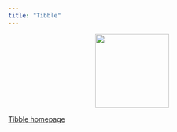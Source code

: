 ```yaml
---
title: "Tibble"
---
```


<center>
![](images/tibble.png){style="width:150px"}
</center>

[Tibble homepage](https://tibble.tidyverse.org/)